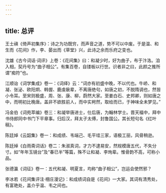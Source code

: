 ```yaml
---
---
---
```

title: 总评
---




王士禛《倚声初集序》：诗之为功既穷，而声音之道，势不可以中废。于是温、和生而《花间》作，李、晏出而《草堂》兴，此诗之余而乐府之变也。

沈雄《古今词话·词评》上卷：《花间集》曰：和凝少时，好为曲子，布于汴洛。洎入相，契丹号为“曲子相公”。有集百卷，自镂板以行世。识者非之曰，此颜之推所谓“痴符”也。

江顺诒《词学集成》卷一：《词绎》云：“词亦有初盛中晚，不以代也。牛峤、和凝、张泌、欧阳炯、韩偓、鹿虔扆辈，不离唐绝句，如唐之初，不脱隋调也，然皆小令耳。至宋则极盛，周、张、康、柳，蔚然大家。至姜白石、史邦卿，则如唐之中，而明初比晚唐。盖非不欲胜前人，而中实枵然，取给而已，于神味全未梦见。”

冯金伯《词苑萃编》卷三：和凝举唐进士，仕后唐，为翰林学士。晋天福中，拜中书侍郎同中书门下平章事。归后汉，拜太子太傅，封鲁国公。其长短句名《红叶稿》。

陈廷焯《云韶集》卷一：和成绩、韦端己、毛平珪三家，语极工丽，风骨稍逊。

陈廷焯《白雨斋词话》卷二：朱淑真词，才力不逮易安，然规模唐五代，不失分寸。如“年年玉镜台”及“春已半”等篇，殊不让和凝、李珣辈。惟骨韵不高，可称小品。

张德瀛《词征》卷一：五代和凝、明夏言，均称“曲子相公”，岂运会使然邪？

李冰若《花间集评注·栩庄漫记》：和成绩词自是《花间》一大家。其词有清秀处，有富艳处，盖介乎温、韦之间也。